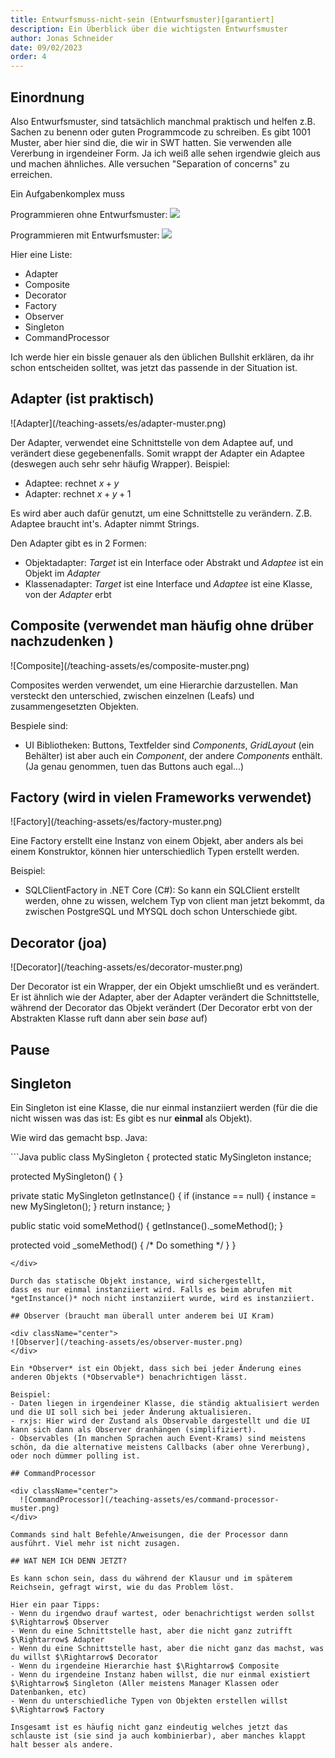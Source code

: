 ```yaml
---
title: Entwurfsmuss-nicht-sein (Entwurfsmuster)[garantiert]
description: Ein Überblick über die wichtigsten Entwurfsmuster
author: Jonas Schneider
date: 09/02/2023
order: 4
---
```


## Einordnung

Also Entwurfsmuster, sind tatsächlich manchmal praktisch und helfen z.B. Sachen zu benenn oder guten Programmcode zu schreiben.
Es gibt 1001 Muster, aber hier sind die, die wir in SWT hatten. Sie verwenden alle Vererbung in irgendeiner Form. 
Ja ich weiß alle sehen irgendwie gleich aus und machen ähnliches. Alle versuchen "Separation of concerns" zu erreichen.

Ein Aufgabenkomplex muss 

<span className="text-2xl font-sans font-semibold">Programmieren ohne Entwurfsmuster:</span>
<img src="https://media.tenor.com/GOyBTNdQb4AAAAAd/scaler-create-impact.gif" className="w-full h-full"/>

<span className="text-2xl font-sans font-semibold">Programmieren mit Entwurfsmuster:</span>
<img src="https://media.tenor.com/wHs3JITWApsAAAAM/galaxy-brain-meme.gif" className="w-full h-full"/>

Hier eine Liste:

- Adapter
- Composite
- Decorator
- Factory
- Observer
- Singleton
- CommandProcessor

Ich werde hier ein bissle genauer als den üblichen Bullshit erklären, da ihr schon entscheiden solltet, was jetzt das passende in der Situation ist.

## Adapter (ist praktisch)

<div className="center">
![Adapter](/teaching-assets/es/adapter-muster.png)
</div>

Der Adapter, verwendet eine Schnittstelle von dem Adaptee auf, und verändert diese gegebenenfalls. Somit wrappt der Adapter ein Adaptee (deswegen auch sehr sehr häufig Wrapper). Beispiel:
- Adaptee: rechnet $x+y$
- Adapter: rechnet $x+y+1$

Es wird aber auch dafür genutzt, um eine Schnittstelle zu verändern. Z.B. Adaptee braucht int's. Adapter nimmt Strings.

Den Adapter gibt es in 2 Formen:
- Objektadapter: *Target* ist ein Interface oder Abstrakt und *Adaptee* ist ein Objekt im *Adapter*
- Klassenadapter: *Target* ist eine Interface und *Adaptee* ist eine Klasse, von der *Adapter* erbt

## Composite (verwendet man häufig ohne drüber nachzudenken ) 

<div className="center">
![Composite](/teaching-assets/es/composite-muster.png)
</div>

Composites werden verwendet, um eine Hierarchie darzustellen. Man versteckt den unterschied, zwischen einzelnen (Leafs) und zusammengesetzten Objekten.

Bespiele sind:
- UI Bibliotheken: Buttons, Textfelder sind *Components*, *GridLayout* (ein Behälter) ist aber auch ein *Component*, der andere *Components* enthält. (Ja genau genommen, tuen das Buttons auch egal...) 

## Factory (wird in vielen Frameworks verwendet)

<div className="center">
![Factory](/teaching-assets/es/factory-muster.png)
</div>

Eine Factory erstellt eine Instanz von einem Objekt, aber anders als bei einem Konstruktor, können hier unterschiedlich Typen erstellt werden. 

Beispiel:
- SQLClientFactory in .NET Core (C#): So kann ein SQLClient erstellt werden, ohne zu wissen, welchem Typ von client man jetzt bekommt, da zwischen PostgreSQL und MYSQL doch schon Unterschiede gibt.

## Decorator (joa)

<div className="center">
![Decorator](/teaching-assets/es/decorator-muster.png)
</div>

Der Decorator ist ein Wrapper, der ein Objekt umschließt und es verändert. 
Er ist ähnlich wie der Adapter, aber der Adapter verändert die Schnittstelle, während der Decorator das Objekt verändert (Der Decorator erbt von der Abstrakten Klasse ruft dann aber sein *base* auf)


## Pause

<RumpeQuiz />

## Singleton 

Ein Singleton ist eine Klasse, die nur einmal instanziiert werden (für die die nicht wissen was das ist: Es gibt es nur **einmal** als Objekt).

Wie wird das gemacht bsp. Java:
<div className="line-numbers">
```Java
public class MySingleton {
  protected static MySingleton instance;

  protected MySingleton() { }

  private static MySingleton getInstance() {
    if (instance == null) {
      instance = new MySingleton();
    }
    return instance;
  }

  public static void someMethod() {
    getInstance()._someMethod();
  }

  protected void _someMethod() { 
  /* Do something */ 
  }
}
```
</div>

Durch das statische Objekt instance, wird sichergestellt, 
dass es nur einmal instanziiert wird. Falls es beim abrufen mit *getInstance()* noch nicht instanziiert wurde, wird es instanziiert.

## Observer (braucht man überall unter anderem bei UI Kram)

<div className="center">
![Observer](/teaching-assets/es/observer-muster.png)
</div>

Ein *Observer* ist ein Objekt, dass sich bei jeder Änderung eines anderen Objekts (*Observable*) benachrichtigen lässt.

Beispiel:
- Daten liegen in irgendeiner Klasse, die ständig aktualisiert werden und die UI soll sich bei jeder Änderung aktualisieren. 
- rxjs: Hier wird der Zustand als Observable dargestellt und die UI kann sich dann als Observer dranhängen (simplifiziert).
- Observables (In manchen Sprachen auch Event-Krams) sind meistens schön, da die alternative meistens Callbacks (aber ohne Vererbung), oder noch dümmer polling ist.

## CommandProcessor

<div className="center">
  ![CommandProcessor](/teaching-assets/es/command-processor-muster.png)  
</div>

Commands sind halt Befehle/Anweisungen, die der Processor dann ausführt. Viel mehr ist nicht zusagen.

## WAT NEM ICH DENN JETZT?

Es kann schon sein, dass du während der Klausur und im späterem Reichsein, gefragt wirst, wie du das Problem löst. 

Hier ein paar Tipps:
- Wenn du irgendwo drauf wartest, oder benachrichtigst werden sollst $\Rightarrow$ Observer
- Wenn du eine Schnittstelle hast, aber die nicht ganz zutrifft $\Rightarrow$ Adapter
- Wenn du eine Schnittstelle hast, aber die nicht ganz das machst, was du willst $\Rightarrow$ Decorator
- Wenn du irgendeine Hierarchie hast $\Rightarrow$ Composite
- Wenn du irgendeine Instanz haben willst, die nur einmal existiert $\Rightarrow$ Singleton (Aller meistens Manager Klassen oder Datenbanken, etc)
- Wenn du unterschiedliche Typen von Objekten erstellen willst $\Rightarrow$ Factory 

Insgesamt ist es häufig nicht ganz eindeutig welches jetzt das schlauste ist (sie sind ja auch kombinierbar), aber manches klappt halt besser als andere.